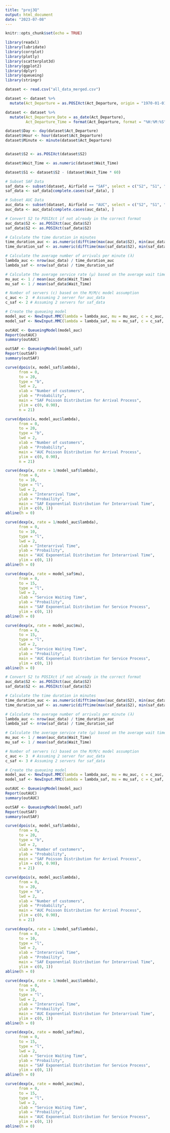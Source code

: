 ```yaml
---
title: "proj3Q"
output: html_document
date: "2023-07-08"
---
```


```r
knitr::opts_chunk$set(echo = TRUE)
```

```r
library(readxl)
library(lubridate)
library(corrplot)
library(plotly)
library(scatterplot3d)
library(ggplot2)
library(dplyr)
library(queueing)
library(stringr)
```

```r
dataset <- read.csv("all_data_merged.csv")

dataset <- dataset %>%
  mutate(Act_Departure = as.POSIXct(Act_Departure, origin = "1970-01-01"))

dataset <- dataset %>%
  mutate(Act_Departure_Date = as_date(Act_Departure),
         Act_Departure_Time = format(Act_Departure, format = "%H:%M:%S"))

dataset$Day <- day(dataset$Act_Departure)
dataset$Hour <- hour(dataset$Act_Departure)
dataset$Minute <- minute(dataset$Act_Departure)


dataset$S2 <- as.POSIXct(dataset$S2)

dataset$Wait_Time <- as.numeric(dataset$Wait_Time)

dataset$S1 <- dataset$S2 - (dataset$Wait_Time * 60) 

# Subset SAF Data
saf_data <- subset(dataset, Airfield == "SAF", select = c("S2", "S1", "Wait_Time", "C_Start", "C0", "C_avg"))
saf_data <- saf_data[complete.cases(saf_data), ]

# Subset AUC Data
auc_data <- subset(dataset, Airfield == "AUC", select = c("S2", "S1", "Wait_Time", "C_Start", "C0", "C_avg"))
auc_data <- auc_data[complete.cases(auc_data), ]
```

```r
# Convert S2 to POSIXct if not already in the correct format
auc_data$S2 <- as.POSIXct(auc_data$S2)
saf_data$S2 <- as.POSIXct(saf_data$S2)

# Calculate the time duration in minutes
time_duration_auc <- as.numeric(difftime(max(auc_data$S2), min(auc_data$S2), units = "mins"))
time_duration_saf <- as.numeric(difftime(max(saf_data$S2), min(saf_data$S2), units = "mins"))

# Calculate the average number of arrivals per minute (λ)
lambda_auc <- nrow(auc_data) / time_duration_auc
lambda_saf <- nrow(saf_data) / time_duration_saf

# Calculate the average service rate (µ) based on the average wait time (Wait_Time)
mu_auc <- 1 / mean(auc_data$Wait_Time)
mu_saf <- 1 / mean(saf_data$Wait_Time)

# Number of servers (c) based on the M/M/c model assumption
c_auc <- 2  # Assuming 2 server for auc_data
c_saf <- 2 # Assuming 2 servers for saf_data

# Create the queueing model
model_auc <- NewInput.MMC(lambda = lambda_auc, mu = mu_auc, c = c_auc,  n = 0)
model_saf <- NewInput.MMC(lambda = lambda_saf, mu = mu_saf, c = c_saf, n = 0)

outAUC <- QueueingModel(model_auc)
Report(outAUC)
summary(outAUC)

outSAF <- QueueingModel(model_saf)
Report(outSAF)
summary(outSAF)
```

```r
curve(dpois(x, model_saf$lambda),
      from = 0, 
      to = 20, 
      type = "b", 
      lwd = 2,
      xlab = "Number of customers",
      ylab = "Probability",
      main = "SAF Poisson Distribution for Arrival Process",
      ylim = c(0, 0.90),
      n = 21)

curve(dpois(x, model_auc$lambda),
      from = 0, 
      to = 20, 
      type = "b", 
      lwd = 2,
      xlab = "Number of customers",
      ylab = "Probability",
      main = "AUC Poisson Distribution for Arrival Process",
      ylim = c(0, 0.90),
      n = 21)

curve(dexp(x, rate = 1/model_saf$lambda),
      from = 0, 
      to = 10,
      type = "l", 
      lwd = 2,
      xlab = "Interarrival Time",
      ylab = "Probaility",
      main = "SAF Exponential Distribution for Interarrival Time",
      ylim = c(0, 1))
abline(h = 0)

curve(dexp(x, rate = 1/model_auc$lambda),
      from = 0, 
      to = 10,
      type = "l", 
      lwd = 2,
      xlab = "Interarrival Time",
      ylab = "Probaility",
      main = "AUC Exponential Distribution for Interarrival Time",
      ylim = c(0, 1))
abline(h = 0)

curve(dexp(x, rate = model_saf$mu),
      from = 0, 
      to = 15, 
      type = "l", 
      lwd = 2,
      xlab = "Service Waiting Time",
      ylab = "Probaility",
      main = "SAF Exponential Distribution for Service Process",
      ylim = c(0, 1))
abline(h = 0)

curve(dexp(x, rate = model_auc$mu),
      from = 0, 
      to = 15, 
      type = "l", 
      lwd = 2,
      xlab = "Service Waiting Time",
      ylab = "Probaility",
      main = "AUC Exponential Distribution for Service Process",
      ylim = c(0, 1))
abline(h = 0)
```

```r
# Convert S2 to POSIXct if not already in the correct format
auc_data$S2 <- as.POSIXct(auc_data$S2)
saf_data$S2 <- as.POSIXct(saf_data$S2)

# Calculate the time duration in minutes
time_duration_auc <- as.numeric(difftime(max(auc_data$S2), min(auc_data$S2), units = "mins"))
time_duration_saf <- as.numeric(difftime(max(saf_data$S2), min(saf_data$S2), units = "mins"))

# Calculate the average number of arrivals per minute (λ)
lambda_auc <- nrow(auc_data) / time_duration_auc
lambda_saf <- nrow(saf_data) / time_duration_saf

# Calculate the average service rate (µ) based on the average wait time (Wait_Time)
mu_auc <- 1 / mean(auc_data$Wait_Time)
mu_saf <- 1 / mean(saf_data$Wait_Time)

# Number of servers (c) based on the M/M/c model assumption
c_auc <- 3  # Assuming 2 server for auc_data
c_saf <- 3 # Assuming 2 servers for saf_data

# Create the queueing model
model_auc <- NewInput.MMC(lambda = lambda_auc, mu = mu_auc, c = c_auc,  n = 0)
model_saf <- NewInput.MMC(lambda = lambda_saf, mu = mu_saf, c = c_saf, n = 0)

outAUC <- QueueingModel(model_auc)
Report(outAUC)
summary(outAUC)

outSAF <- QueueingModel(model_saf)
Report(outSAF)
summary(outSAF)
```

```r
curve(dpois(x, model_saf$lambda),
      from = 0, 
      to = 20, 
      type = "b", 
      lwd = 2,
      xlab = "Number of customers",
      ylab = "Probability",
      main = "SAF Poisson Distribution for Arrival Process",
      ylim = c(0, 0.90),
      n = 21)

curve(dpois(x, model_auc$lambda),
      from = 0, 
      to = 20, 
      type = "b", 
      lwd = 2,
      xlab = "Number of customers",
      ylab = "Probability",
      main = "AUC Poisson Distribution for Arrival Process",
      ylim = c(0, 0.90),
      n = 21)

curve(dexp(x, rate = 1/model_saf$lambda),
      from = 0, 
      to = 10,
      type = "l", 
      lwd = 2,
      xlab = "Interarrival Time",
      ylab = "Probaility",
      main = "SAF Exponential Distribution for Interarrival Time",
      ylim = c(0, 1))
abline(h = 0)

curve(dexp(x, rate = 1/model_auc$lambda),
      from = 0, 
      to = 10,
      type = "l", 
      lwd = 2,
      xlab = "Interarrival Time",
      ylab = "Probaility",
      main = "AUC Exponential Distribution for Interarrival Time",
      ylim = c(0, 1))
abline(h = 0)

curve(dexp(x, rate = model_saf$mu),
      from = 0, 
      to = 15, 
      type = "l", 
      lwd = 2,
      xlab = "Service Waiting Time",
      ylab = "Probaility",
      main = "SAF Exponential Distribution for Service Process",
      ylim = c(0, 1))
abline(h = 0)

curve(dexp(x, rate = model_auc$mu),
      from = 0, 
      to = 15, 
      type = "l", 
      lwd = 2,
      xlab = "Service Waiting Time",
      ylab = "Probaility",
      main = "AUC Exponential Distribution for Service Process",
      ylim = c(0, 1))
abline(h = 0)
```



